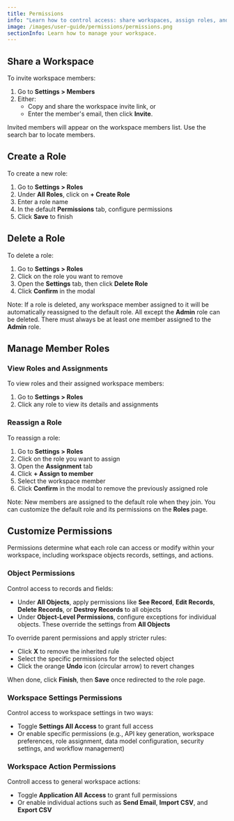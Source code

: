```yaml
---
title: Permissions
info: "Learn how to control access: share workspaces, assign roles, and set permissions for data, settings, and actions."
image: /images/user-guide/permissions/permissions.png
sectionInfo: Learn how to manage your workspace.
---
```


## Share a Workspace

To invite workspace members:

1. Go to **Settings > Members**
2. Either:
    - Copy and share the workspace invite link, or 
    - Enter the member's email, then click **Invite**.

Invited members will appear on the workspace members list. Use the search bar to locate members.

## Create a Role

To create a new role:

1. Go to **Settings > Roles**
2. Under **All Roles**, click on **+ Create Role**
3. Enter a role name
4. In the default **Permissions** tab, configure permissions
5. Click **Save** to finish

## Delete a Role

To delete a role:

1. Go to **Settings > Roles**
2. Click on the role you want to remove
3. Open the **Settings** tab, then click **Delete Role**
4. Click **Confirm** in the modal

Note: If a role is deleted, any workspace member assigned to it will be automatically reassigned to the default role. All except the **Admin** role can be deleted. There must always be at least one member assigned to the **Admin** role.

## Manage Member Roles

### View Roles and Assignments

To view roles and their assigned workspace members:

1. Go to **Settings > Roles**
2. Click any role to view its details and assignments

### Reassign a Role

To reassign a role: 

1. Go to **Settings > Roles**
2. Click on the role you want to assign
3. Open the **Assignment** tab
4. Click **+ Assign to member** 
5. Select the workspace member
6. Click **Confirm** in the modal to remove the previously assigned role

Note: New members are assigned to the default role when they join. You can customize the default role and its permissions on the **Roles** page.

## Customize Permissions

Permissions determine what each role can access or modify within your workspace, including workspace objects records, settings, and actions.

### Object Permissions

Control access to records and fields:

- Under **All Objects**, apply permissions like **See Record**, **Edit Records**, **Delete Records**, or **Destroy Records** to all objects
- Under **Object-Level Permissions**, configure exceptions for individual objects. These override the settings from **All Objects**

To override parent permissions and apply stricter rules:

- Click **X** to remove the inherited rule
- Select the specific permissions for the selected object 
- Click the orange **Undo** icon (circular arrow) to revert changes

When done, click **Finish**, then **Save** once redirected to the role page.

### Workspace Settings Permissions

Control access to workspace settings in two ways:

- Toggle **Settings All Access** to grant full access 
- Or enable specific permissions (e.g., API key generation, workspace preferences, role assignment, data model configuration, security settings, and workflow management)

### Workspace Action Permissions

Controll access to general workspace actions:

- Toggle **Application All Access** to grant full permissions
- Or enable individual actions such as **Send Email**, **Import CSV**, and **Export CSV**

<ArticleEditContent></ArticleEditContent>